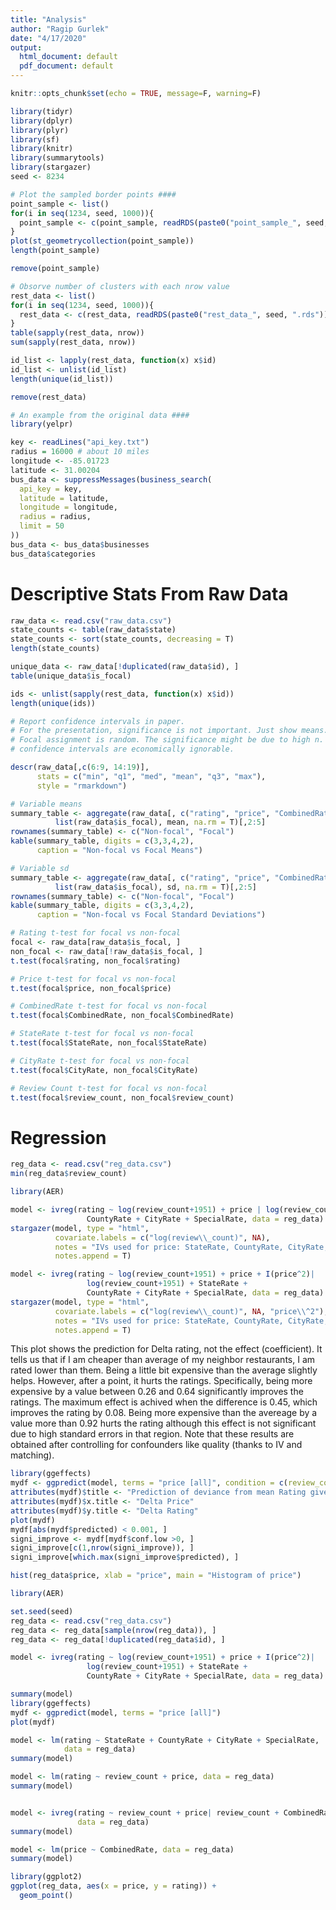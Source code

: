 ```yaml
---
title: "Analysis"
author: "Ragip Gurlek"
date: "4/17/2020"
output:
  html_document: default
  pdf_document: default
---
```


```r
knitr::opts_chunk$set(echo = TRUE, message=F, warning=F)
```

```r
library(tidyr)
library(dplyr)
library(plyr)
library(sf)
library(knitr)
library(summarytools)
library(stargazer)
seed <- 8234
```


```r
# Plot the sampled border points ####
point_sample <- list()
for(i in seq(1234, seed, 1000)){
  point_sample <- c(point_sample, readRDS(paste0("point_sample_", seed, ".rds")))
}
plot(st_geometrycollection(point_sample))
length(point_sample)

remove(point_sample)
```

```r
# Obsorve number of clusters with each nrow value
rest_data <- list()
for(i in seq(1234, seed, 1000)){
  rest_data <- c(rest_data, readRDS(paste0("rest_data_", seed, ".rds")))
}
table(sapply(rest_data, nrow))
sum(sapply(rest_data, nrow))

id_list <- lapply(rest_data, function(x) x$id)
id_list <- unlist(id_list)
length(unique(id_list))

remove(rest_data)
```

```r
# An example from the original data ####
library(yelpr)

key <- readLines("api_key.txt")
radius = 16000 # about 10 miles
longitude <- -85.01723
latitude <- 31.00204
bus_data <- suppressMessages(business_search(
  api_key = key,
  latitude = latitude,
  longitude = longitude,
  radius = radius,
  limit = 50 
))
bus_data <- bus_data$businesses
bus_data$categories
```

# Descriptive Stats From Raw Data

```r
raw_data <- read.csv("raw_data.csv")
state_counts <- table(raw_data$state)
state_counts <- sort(state_counts, decreasing = T)
length(state_counts)
```

```r
unique_data <- raw_data[!duplicated(raw_data$id), ]
table(unique_data$is_focal)

ids <- unlist(sapply(rest_data, function(x) x$id))
length(unique(ids))
```

```r
# Report confidence intervals in paper.
# For the presentation, significance is not important. Just show means. The 
# Focal assignment is random. The significance might be due to high n. The 
# confidence intervals are economically ignorable.
```

```r
descr(raw_data[,c(6:9, 14:19)],
      stats = c("min", "q1", "med", "mean", "q3", "max"),
      style = "rmarkdown")
```


```r
# Variable means
summary_table <- aggregate(raw_data[, c("rating", "price", "CombinedRate", "review_count")],
          list(raw_data$is_focal), mean, na.rm = T)[,2:5]
rownames(summary_table) <- c("Non-focal", "Focal")
kable(summary_table, digits = c(3,3,4,2),
      caption = "Non-focal vs Focal Means")
```

```r
# Variable sd
summary_table <- aggregate(raw_data[, c("rating", "price", "CombinedRate", "review_count")],
          list(raw_data$is_focal), sd, na.rm = T)[,2:5]
rownames(summary_table) <- c("Non-focal", "Focal")
kable(summary_table, digits = c(3,3,4,2),
      caption = "Non-focal vs Focal Standard Deviations")
```

```r
# Rating t-test for focal vs non-focal
focal <- raw_data[raw_data$is_focal, ]
non_focal <- raw_data[!raw_data$is_focal, ]
t.test(focal$rating, non_focal$rating)
```

```r
# Price t-test for focal vs non-focal
t.test(focal$price, non_focal$price)
```

```r
# CombinedRate t-test for focal vs non-focal
t.test(focal$CombinedRate, non_focal$CombinedRate)
```

```r
# StateRate t-test for focal vs non-focal
t.test(focal$StateRate, non_focal$StateRate)
```

```r
# CityRate t-test for focal vs non-focal
t.test(focal$CityRate, non_focal$CityRate)
```

```r
# Review Count t-test for focal vs non-focal
t.test(focal$review_count, non_focal$review_count)
```

# Regression

```r
reg_data <- read.csv("reg_data.csv")
min(reg_data$review_count)
```


```r
library(AER)

model <- ivreg(rating ~ log(review_count+1951) + price | log(review_count+1951) + StateRate +
                 CountyRate + CityRate + SpecialRate, data = reg_data)
stargazer(model, type = "html",
          covariate.labels = c("log(review\\_count)", NA),
          notes = "IVs used for price: StateRate, CountyRate, CityRate, SpecialRate",
          notes.append = T)
```

```r
model <- ivreg(rating ~ log(review_count+1951) + price + I(price^2)|
                 log(review_count+1951) + StateRate +
                 CountyRate + CityRate + SpecialRate, data = reg_data)
stargazer(model, type = "html",
          covariate.labels = c("log(review\\_count)", NA, "price\\^2"),
          notes = "IVs used for price: StateRate, CountyRate, CityRate, SpecialRate",
          notes.append = T)
```

This plot shows the prediction for Delta rating, not the effect (coefficient).
It tells us that if I am cheaper than average of my neighbor restaurants,
I am rated lower than them. Being a little bit expensive than the average slightly helps.
However, after a point, it hurts the ratings. Specifically, being more expensive
by a value between 0.26 and 0.64 significantly improves the ratings. The maximum effect
is achived when the difference is 0.45, which improves the rating by 0.08.
Being more expensive than the avereage by a value more than 0.92 hurts the rating
although this effect is not significant due to high standard errors in that
region.
Note that these results are obtained after controlling for confounders like quality
(thanks to IV and matching).

```r
library(ggeffects)
mydf <- ggpredict(model, terms = "price [all]", condition = c(review_count = 15))
attributes(mydf)$title <- "Prediction of deviance from mean Rating given deviance from mean Price"
attributes(mydf)$x.title <- "Delta Price"
attributes(mydf)$y.title <- "Delta Rating"
plot(mydf)
mydf[abs(mydf$predicted) < 0.001, ]
signi_improve <- mydf[mydf$conf.low >0, ]
signi_improve[c(1,nrow(signi_improve)), ]
signi_improve[which.max(signi_improve$predicted), ]
```

```r
hist(reg_data$price, xlab = "price", main = "Histogram of price")
```

```r
library(AER)

set.seed(seed)
reg_data <- read.csv("reg_data.csv")
reg_data <- reg_data[sample(nrow(reg_data)), ]
reg_data <- reg_data[!duplicated(reg_data$id), ]

model <- ivreg(rating ~ log(review_count+1951) + price + I(price^2)|
                 log(review_count+1951) + StateRate +
                 CountyRate + CityRate + SpecialRate, data = reg_data)

summary(model)
library(ggeffects)
mydf <- ggpredict(model, terms = "price [all]")
plot(mydf)
```

```r
model <- lm(rating ~ StateRate + CountyRate + CityRate + SpecialRate,
            data = reg_data)
summary(model)

model <- lm(rating ~ review_count + price, data = reg_data)
summary(model)


model <- ivreg(rating ~ review_count + price| review_count + CombinedRate,
               data = reg_data)
summary(model)

model <- lm(price ~ CombinedRate, data = reg_data)
summary(model)

library(ggplot2)
ggplot(reg_data, aes(x = price, y = rating)) +
  geom_point()

```











